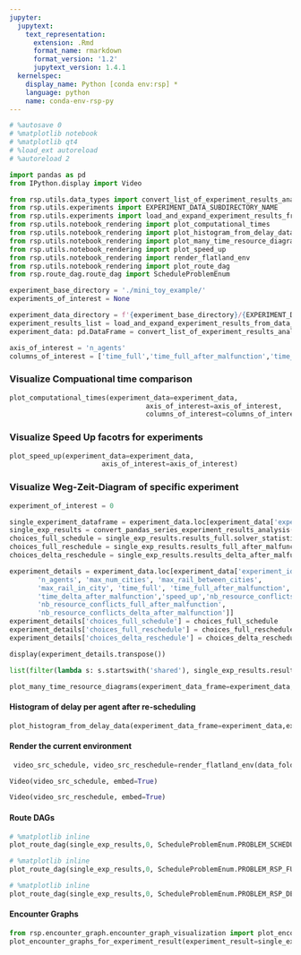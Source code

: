 ```yaml
---
jupyter:
  jupytext:
    text_representation:
      extension: .Rmd
      format_name: rmarkdown
      format_version: '1.2'
      jupytext_version: 1.4.1
  kernelspec:
    display_name: Python [conda env:rsp] *
    language: python
    name: conda-env-rsp-py
---
```


```python
# %autosave 0
# %matplotlib notebook
# %matplotlib qt4
# %load_ext autoreload
# %autoreload 2
```

```python
import pandas as pd
from IPython.display import Video

from rsp.utils.data_types import convert_list_of_experiment_results_analysis_to_data_frame, convert_pandas_series_experiment_results_analysis
from rsp.utils.experiments import EXPERIMENT_DATA_SUBDIRECTORY_NAME
from rsp.utils.experiments import load_and_expand_experiment_results_from_data_folder
from rsp.utils.notebook_rendering import plot_computational_times
from rsp.utils.notebook_rendering import plot_histogram_from_delay_data
from rsp.utils.notebook_rendering import plot_many_time_resource_diagrams
from rsp.utils.notebook_rendering import plot_speed_up
from rsp.utils.notebook_rendering import render_flatland_env
from rsp.utils.notebook_rendering import plot_route_dag
from rsp.route_dag.route_dag import ScheduleProblemEnum
```

```python
experiment_base_directory = './mini_toy_example/'
experiments_of_interest = None
```

```python
experiment_data_directory = f'{experiment_base_directory}/{EXPERIMENT_DATA_SUBDIRECTORY_NAME}'
experiment_results_list = load_and_expand_experiment_results_from_data_folder(experiment_data_folder_name=experiment_data_directory,experiment_ids=experiments_of_interest)
experiment_data: pd.DataFrame = convert_list_of_experiment_results_analysis_to_data_frame(experiment_results_list)
```

```python
axis_of_interest = 'n_agents'
columns_of_interest = ['time_full','time_full_after_malfunction','time_delta_after_malfunction']
```

### Visualize Compuational time comparison

```python
plot_computational_times(experiment_data=experiment_data,
                                  axis_of_interest=axis_of_interest,
                                  columns_of_interest=columns_of_interest)
```

### Visualize Speed Up facotrs for experiments

```python
plot_speed_up(experiment_data=experiment_data,
                       axis_of_interest=axis_of_interest)
```

### Visualize Weg-Zeit-Diagram of specific experiment

```python
experiment_of_interest = 0
```

```python
single_experiment_dataframe = experiment_data.loc[experiment_data['experiment_id'] == experiment_of_interest].iloc[0]
single_exp_results = convert_pandas_series_experiment_results_analysis(single_experiment_dataframe)
choices_full_schedule = single_exp_results.results_full.solver_statistics["solving"]["solvers"]["choices"]
choices_full_reschedule = single_exp_results.results_full_after_malfunction.solver_statistics["solving"]["solvers"]["choices"]
choices_delta_reschedule = single_exp_results.results_delta_after_malfunction.solver_statistics["solving"]["solvers"]["choices"]
```

```python
experiment_details = experiment_data.loc[experiment_data['experiment_id'] == experiment_of_interest,['experiment_id','malfunction','size',
       'n_agents', 'max_num_cities', 'max_rail_between_cities',
       'max_rail_in_city', 'time_full', 'time_full_after_malfunction',
       'time_delta_after_malfunction','speed_up','nb_resource_conflicts_full',
       'nb_resource_conflicts_full_after_malfunction',
       'nb_resource_conflicts_delta_after_malfunction']]
experiment_details['choices_full_schedule'] = choices_full_schedule
experiment_details['choices_full_reschedule'] = choices_full_reschedule
experiment_details['choices_delta_reschedule'] = choices_delta_reschedule

```

```python
display(experiment_details.transpose())
```

```python
list(filter(lambda s: s.startswith('shared'), single_exp_results.results_full_after_malfunction.solver_result))
```

```python
plot_many_time_resource_diagrams(experiment_data_frame=experiment_data,experiment_id = experiment_of_interest, with_diff=True)
```

#### Histogram of delay per agent after re-scheduling

```python
plot_histogram_from_delay_data(experiment_data_frame=experiment_data,experiment_id = experiment_of_interest)
```

#### Render the current environment

```python
 video_src_schedule, video_src_reschedule=render_flatland_env(data_folder=experiment_base_directory ,experiment_data_frame=experiment_data,experiment_id = experiment_of_interest)
```

```python
Video(video_src_schedule, embed=True)
```

```python
Video(video_src_reschedule, embed=True)
```

#### Route DAGs

```python
# %matplotlib inline
plot_route_dag(single_exp_results,0, ScheduleProblemEnum.PROBLEM_SCHEDULE)
```

```python
# %matplotlib inline
plot_route_dag(single_exp_results,0, ScheduleProblemEnum.PROBLEM_RSP_FULL)
```

```python
# %matplotlib inline
plot_route_dag(single_exp_results,0, ScheduleProblemEnum.PROBLEM_RSP_DELTA)
```

#### Encounter Graphs

```python
from rsp.encounter_graph.encounter_graph_visualization import plot_encounter_graphs_for_experiment_result
plot_encounter_graphs_for_experiment_result(experiment_result=single_exp_results)
```
